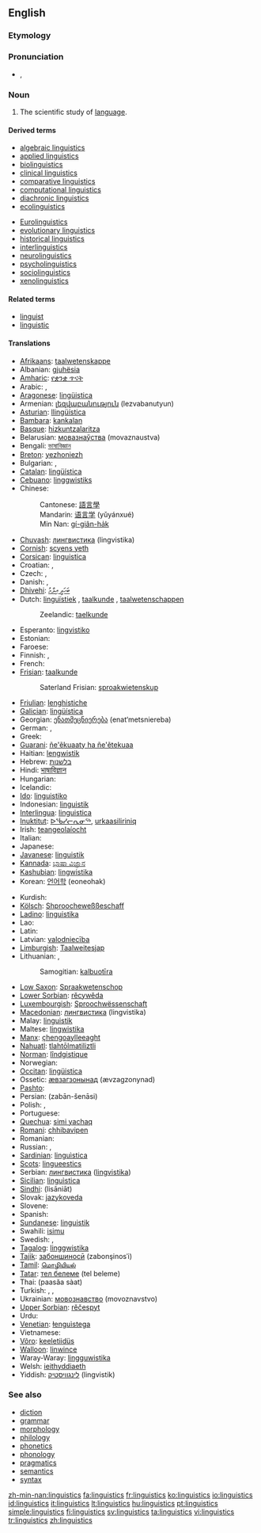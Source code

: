 ==English==
{{rfc}}
===Etymology===
{{suffix|linguist|ics|lang=en}}

===Pronunciation===
* {{IPA|/lɪŋˈɡwɪs.tɪks/}}, {{SAMPA|/lIN"gwIs.tIks/}}

===Noun===
{{wikipedia}}
{{en-noun|-}}

# The scientific study of [[language]].

====Derived terms====
{{top2}}
* [[algebraic linguistics]]
* [[applied linguistics]]
* [[biolinguistics]]
* [[clinical linguistics]]
* [[comparative linguistics]]
* [[computational linguistics]]
* [[diachronic linguistics]]
* [[ecolinguistics]]
{{mid2}}
* [[Eurolinguistics]]
* [[evolutionary linguistics]]
* [[historical linguistics]]
* [[interlinguistics]]
* [[neurolinguistics]]
* [[psycholinguistics]]
* [[sociolinguistics]]
* [[xenolinguistics]]
{{bottom}}

====Related terms====
* [[linguist]]
* [[linguistic]]

====Translations====
{{trans-top|scientific study of language}}
* [[Afrikaans]]: [[taalwetenskappe]]
* Albanian: [[gjuhësia]]
* [[Amharic]]: [[የቋንቋ ጥናት]]
* Arabic: {{t-|ar|لسانيات|sc=Arab}}, {{t-|ar|علم اللغة|sc=Arab}}
* [[Aragonese]]: [[lingüistica]] {{f}}
* Armenian: [[լեզվաբանություն]] (lezvabanutyun)
* [[Asturian]]: [[llingüística]] {{f}}
* [[Bambara]]: [[kankalan]]
* [[Basque]]: [[hizkuntzalaritza]]
* Belarusian: [[мовазнаўства]] (movaznaustva) {{f}}
* Bengali: [[ভাষাবিজ্ঞান]]
* [[Breton]]: [[yezhoniezh]]
* Bulgarian: {{t-|bg|лингвистика|f|tr=lingvistika|sc=Cyrl}}, {{t+|bg|езикознание|n|tr=ezikoznanie|sc=Cyrl}}
* [[Catalan]]: [[lingüística]] {{f}}
* [[Cebuano]]: [[linggwistiks]]
* Chinese:
*: Cantonese: [[語言學]]
*: Mandarin: [[语言学]] (yǔyánxué)
*: Min Nan: [[gí-giân-ha̍k]]
* [[Chuvash]]: [[лингвистика]] (lingvistika)
* [[Cornish]]: [[scyens yeth]]
* [[Corsican]]: [[linguistica]] {{f}}
* Croatian: {{t+|hr|lingvistika|f}}, {{t-|hr|jezikoslovlje|n}}
* Czech: {{t-|cs|jazykověda|f}}, {{t-|cs|lingvistika|f}}
* Danish: {{t-|da|lingvistik|c}}, {{t|da|sprogforskning|c}}
* [[Dhivehi]]: [[ބަހަވީ އިލްމު]]
* Dutch: [[linguïstiek]] {{f}}, [[taalkunde]] {{f}}, [[taalwetenschappen]] {{f|p}}
*: Zeelandic: [[taelkunde]] {{f}}
* Esperanto: [[lingvistiko]]
* Estonian: {{t+|et|keeleteadus}}
* Faroese: {{t-|fo|málfrøði|xs=Faroese}}
* Finnish: {{t+|fi|kielitiede}}, {{t+|fi|lingvistiikka}}
* French: {{t+|fr|linguistique|f}}
* [[Frisian]]: [[taalkunde]] {{f}}
*: Saterland Frisian: [[sproakwietenskup]] {{f}}
* [[Friulian]]: [[lenghistiche]] {{f}}
* [[Galician]]: [[lingüística]] {{f}}
* Georgian: [[ენათმეცნიერება]] (enat‘metsniereba)
* German: {{t+|de|Linguistik|f}}, {{t+|de|Sprachwissenschaft|f}}
* Greek: {{t+|el|γλωσσολογία|f|sc=Grek}}
* [[Guarani]]: [[ñe'ẽkuaaty ha ñe'ẽtekuaa]]
* Haitian: [[lengwistik]]
* Hebrew: [[בלשנות]]
* Hindi: [[भाषाविज्ञान]]
* Hungarian: {{t+|hu|nyelvészet}}
* Icelandic: {{t-|is|málvísindi|n|p}}
* [[Ido]]: [[linguistiko]]
* Indonesian: [[linguistik]]
* [[Interlingua]]: [[linguistica]]
* [[Inuktitut]]: [[ᐅᖄᓯᓕᕆᓂᖅ]], [[urkaasiliriniq]]
* Irish: [[teangeolaíocht]]
* Italian: {{t+|it|linguistica|f}}
* Japanese: {{t|ja|言語学|tr=[[げんごがく]], [[gengogaku]]|sc=Jpan}}
* [[Javanese]]: [[linguistik]]
* [[Kannada]]: [[ಭಾಷಾ ವಿಜ್ಞಾನ]]
* [[Kashubian]]: [[lingwistika]] {{f}}
* Korean: [[언어학]] (eoneohak)
{{trans-mid}}
* Kurdish: {{t+|ku|zimannasî}}
* [[Kölsch]]: [[Shproocheweßßeschaff]] {{f}}
* [[Ladino]]: [[linguistika]] {{f}}
* Lao: {{Laoo|[[ພາສາສາດ]]}}
* Latin: {{t-|la|linguistica|f}}
* Latvian: [[valodniecība]]
* [[Limburgish]]: [[Taalweitesjap]] {{f}}
* Lithuanian: {{t+|lt|lingvistika|f|xs=Lithuanian}}, {{t+|lt|kalbotyra|f|xs=Lithuanian}}
*: Samogitian: [[kalbuotīra]] {{f}}
* [[Low Saxon]]: [[Spraakwetenschop]] {{f}}
* [[Lower Sorbian]]: [[rěcywěda]] {{f}}
* [[Luxembourgish]]: [[Sproochwëssenschaft]] {{f}}
* [[Macedonian]]: [[лингвистика]] (lingvistika) {{f}}
* Malay: [[linguistik]]
* Maltese: [[lingwistika]] {{f}}
* [[Manx]]: [[çhengoaylleeaght]]
* [[Nahuatl]]: [[tlahtōlmatiliztli]]
* [[Norman]]: [[lîndgistique]]
* Norwegian: {{t+|no|lingvistikk}}
* [[Occitan]]: [[lingüistica]] {{f}}
* Ossetic: [[æвзагзонынад]] (ævzagzonynad)
* [[Pashto]]: {{PSchar|[[ژبپوهنه]]}}
* Persian: {{fa-Arab|[[زبان‌شناسی]]}} (zabān-šenāsi)
* Polish: {{t+|pl|lingwistyka|f}}, {{t+|pl|językoznawstwo|n}}
* Portuguese: {{t+|pt|lingüística|f}}
* [[Quechua]]: [[simi yachaq]]
* [[Romani]]: [[chhibavipen]]
* Romanian: {{t-|ro|lingvistică|f}}
* Russian: {{t-|ru|языкознание|n|tr=jazykoznánije|sc=Cyrl}}, {{t-|ru|лингвистика|f|tr=lingvístika|sc=Cyrl}}
* [[Sardinian]]: [[linguìstica]] {{f}}
* [[Scots]]: [[lingueestics]]
* Serbian: [[лингвистика]] ([[lingvistika]]) {{f}}
* [[Sicilian]]: [[linguìstica]] {{f}}
* [[Sindhi]]: {{SDchar|[[لسانيات]]}} (lisāniāt)
* Slovak: [[jazykoveda]] {{f}}
* Slovene: {{t+|sl|jezikoslovje|n}}
* Spanish: {{t+|es|lingüística|f}}
* [[Sundanese]]: [[linguistik]]
* Swahili: [[isimu]]
* Swedish: {{t+|sv|lingvistik|c}}, {{t|sv|språkvetenskap|c}}
* [[Tagalog]]: [[linggwistika]]
* [[Tajik]]: [[забоншиносӣ]] (zabonşinosˈi)
* [[Tamil]]: [[மொழியியல்]]
* [[Tatar]]: [[тел белеме]] (tel beleme)
* Thai: {{Thai|[[ภาษาศาสตร์]]}} (paasăa sàat)
* Turkish: {{t+|tr|dil bilimi}}, {{t+|tr|dilbilim}}, {{t-|tr|lisâniyat}}
* Ukrainian: [[мовознавство]] (movoznavstvo) {{n}}
* [[Upper Sorbian]]: [[rěčespyt]] {{m}}
* Urdu: {{t-|ur|لسانيات|tr=lisāniāt|sc=ur-Arab|xs=Urdu}}
* [[Venetian]]: [[łenguìstega]] {{f}}
* Vietnamese: {{t+|vi|ngôn ngữ học|xs=Vietnamese}}
* [[Võro]]: [[keeletiidüs]]
* [[Walloon]]: [[linwince]]
* Waray-Waray: [[lingguwistika]]
* Welsh: [[ieithyddiaeth]]
* Yiddish: [[לינגוויסטיק]] (lingvistik) {{f}}
{{trans-bottom}}

===See also===
* [[diction]]
* [[grammar]]
* [[morphology]]
* [[philology]]
* [[phonetics]]
* [[phonology]]
* [[pragmatics]]
* [[semantics]]
* [[syntax]]

[[Category:Linguistics| ]]

[[zh-min-nan:linguistics]]
[[fa:linguistics]]
[[fr:linguistics]]
[[ko:linguistics]]
[[io:linguistics]]
[[id:linguistics]]
[[it:linguistics]]
[[lt:linguistics]]
[[hu:linguistics]]
[[pt:linguistics]]
[[simple:linguistics]]
[[fi:linguistics]]
[[sv:linguistics]]
[[ta:linguistics]]
[[vi:linguistics]]
[[tr:linguistics]]
[[zh:linguistics]]